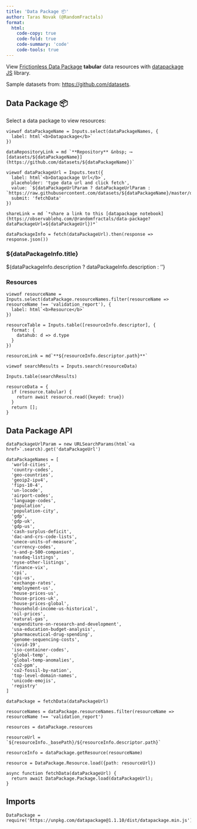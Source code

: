 ```yaml
---
title: 'Data Package 📦'
author: Taras Novak (@RandomFractals)
format:
  html:
    code-copy: true
    code-fold: true
    code-summary: 'code'
    code-tools: true
---
```


View <a href="https://specs.frictionlessdata.io/data-package/" target="_blank" title="Data Package Specification">Frictionless Data Package</a> **tabular** data resources with <a href="https://github.com/frictionlessdata/datapackage-js" target="_blank" title="Data Hub">datapackage JS</a> library.

Sample datasets from: <a href="https://github.com/datasets" target="_blank" title="Data Packaged Core Datasets">https://github.com/datasets</a>.

## Data Package 📦

Select a data package to view resources:

```ojs
viewof dataPackageName = Inputs.select(dataPackageNames, {
  label: html`<b>Datapackage</b>`
})

dataRepositoryLink = md `**Repository** &nbsp; ⟶ [datasets/${dataPackageName}](https://github.com/datasets/${dataPackageName})`

viewof dataPackageUrl = Inputs.text({
  label: html`<b>Datapackage Url</b>`,
  placeholder: 'type data url and click fetch',
  value: `${dataPackageUrlParam ? dataPackageUrlParam : `https://raw.githubusercontent.com/datasets/${dataPackageName}/master/datapackage.json`}`,
  submit: 'fetchData'
})

shareLink = md `*share a link to this [datapackage notebook](https://observablehq.com/@randomfractals/data-package?dataPackageUrl=${dataPackageUrl})*`

dataPackageInfo = fetch(dataPackageUrl).then(response => response.json())
```

### ${dataPackageInfo.title}

${dataPackageInfo.description ? dataPackageInfo.description : ''}

### Resources

```ojs
viewof resourceName = Inputs.select(dataPackage.resourceNames.filter(resourceName => resourceName !== 'validation_report'), {
  label: html`<b>Resource</b>`
})

resourceTable = Inputs.table([resourceInfo.descriptor], {
  format: {
    datahub: d => d.type
  }
})

resourceLink = md`**${resourceInfo.descriptor.path}**`

viewof searchResults = Inputs.search(resourceData)

Inputs.table(searchResults)

resourceData = {
  if (resource.tabular) {
    return await resource.read({keyed: true})
  }
  return [];
}
```

## Data Package API

```ojs
dataPackageUrlParam = new URLSearchParams(html`<a href>`.search).get('dataPackageUrl')

dataPackageNames = [
  'world-cities',
  'country-codes',
  'geo-countries',
  'geoip2-ipv4',
  'fips-10-4',
  'un-locode',
  'airport-codes',
  'language-codes',
  'population',
  'population-city',
  'gdp',
  'gdp-uk',
  'gdp-us',
  'cash-surplus-deficit',
  'dac-and-crs-code-lists',
  'unece-units-of-measure',
  'currency-codes',
  's-and-p-500-companies',
  'nasdaq-listings',
  'nyse-other-listings',
  'finance-vix',
  'cpi',
  'cpi-us',
  'exchange-rates',
  'employment-us',
  'house-prices-us',
  'house-prices-uk',
  'house-prices-global',
  'household-income-us-historical',
  'oil-prices',
  'natural-gas',
  'expenditure-on-research-and-development',
  'usa-education-budget-analysis',
  'pharmaceutical-drug-spending',
  'genome-sequencing-costs',
  'covid-19',
  'iso-container-codes',
  'global-temp',
  'global-temp-anomalies',
  'co2-ppm',
  'co2-fossil-by-nation',
  'top-level-domain-names',
  'unicode-emojis',
  'registry'
]

dataPackage = fetchData(dataPackageUrl)

resourceNames = dataPackage.resourceNames.filter(resourceName => resourceName !== 'validation_report')

resources = dataPackage.resources

resourceUrl = `${resourceInfo._basePath}/${resourceInfo.descriptor.path}`

resourceInfo = dataPackage.getResource(resourceName)

resource = DataPackage.Resource.load({path: resourceUrl})

async function fetchData(dataPackageUrl) {
  return await DataPackage.Package.load(dataPackageUrl);
}
```

## Imports

```ojs
DataPackage = require('https://unpkg.com/datapackage@1.1.10/dist/datapackage.min.js')
```